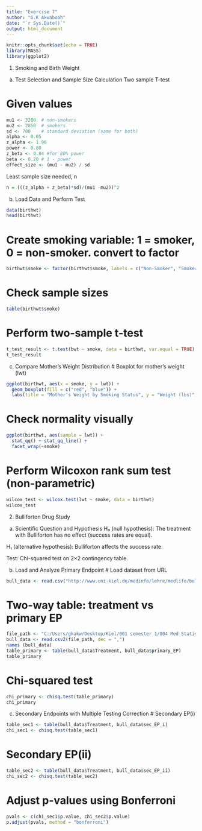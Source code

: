 ---
title: "Exercise 7"
author: "G.K Akwaboah"
date: "`r Sys.Date()`"
output: html_document
---

```{r setup, include=FALSE}
knitr::opts_chunk$set(echo = TRUE)
library(MASS)
library(ggplot2)
```

1. Smoking and Birth Weight
a. Test Selection and Sample Size Calculation
Two sample T-test

# Given values
```{r}
mu1 <- 3200  # non-smokers
mu2 <- 2850  # smokers
sd <- 700    # standard deviation (same for both)
alpha <- 0.05
z_alpha <- 1.96
power <- 0.80
z_beta <- 0.84 #for 80% power
beta <- 0.20 # 1 - power
effect_size <- (mu1 - mu2) / sd
```

Least sample size needed, n
```{r}
n = (((z_alpha + z_beta)*sd)/(mu1 -mu2))^2
```

b. Load Data and Perform Test
```{r}
data(birthwt)
head(birthwt)
```

# Create smoking variable: 1 = smoker, 0 = non-smoker. convert to factor
```{r}
birthwt$smoke <- factor(birthwt$smoke, labels = c("Non-Smoker", "Smoker"))
```

# Check sample sizes
```{r}
table(birthwt$smoke)
```

# Perform two-sample t-test
```{r}
t_test_result <- t.test(bwt ~ smoke, data = birthwt, var.equal = TRUE)
t_test_result
```

c. Compare Mother's Weight Distribution
# Boxplot for mother's weight (lwt)

```{r}
ggplot(birthwt, aes(x = smoke, y = lwt)) +
  geom_boxplot(fill = c("red", "blue")) +
  labs(title = "Mother's Weight by Smoking Status", y = "Weight (lbs)", x = "Smoking Status")
```

# Check normality visually
```{r}
ggplot(birthwt, aes(sample = lwt)) +
  stat_qq() + stat_qq_line() +
  facet_wrap(~smoke)
```

# Perform Wilcoxon rank sum test (non-parametric)
```{r}
wilcox_test <- wilcox.test(lwt ~ smoke, data = birthwt)
wilcox_test
```


2. Bulliforton Drug Study
a. Scientific Question and Hypothesis
H₀ (null hypothesis): The treatment with Bulliforton has no effect (success rates are equal).

H₁ (alternative hypothesis): Bulliforton affects the success rate.

Test: Chi-squared test on 2×2 contingency table.

b. Load and Analyze Primary Endpoint
# Load dataset from URL

```{r}
bull_data <- read.csv("http://www.uni-kiel.de/medinfo/lehre/medlife/bulliforton.csv")
```

# Two-way table: treatment vs primary EP
```{r}
file_path <- "C:/Users/gkakw/Desktop/Kiel/001 semester 1/004 Med Statistics/bulliforton.csv"
bull_data <- read.csv2(file_path, dec = ",")
names (bull_data)
table_primary <- table(bull_data$Treatment, bull_data$primary_EP)
table_primary
```

# Chi-squared test
```{r}
chi_primary <- chisq.test(table_primary)
chi_primary
```

c. Secondary Endpoints with Multiple Testing Correction
# Secondary EP(i)
```{r}
table_sec1 <- table(bull_data$Treatment, bull_data$sec_EP_i)
chi_sec1 <- chisq.test(table_sec1)
```

# Secondary EP(ii)
```{r}
table_sec2 <- table(bull_data$Treatment, bull_data$sec_EP_ii)
chi_sec2 <- chisq.test(table_sec2)
```

# Adjust p-values using Bonferroni
```{r}
pvals <- c(chi_sec1$p.value, chi_sec2$p.value)
p.adjust(pvals, method = "bonferroni")
```
